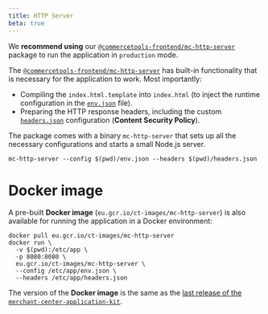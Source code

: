 ```yaml
---
title: HTTP Server
beta: true
---
```


We **recommend using** our [`@commercetools-frontend/mc-http-server`](https://www.npmjs.com/package/@commercetools-frontend/mc-http-server) package to run the application in `production` mode.

The [`@commercetools-frontend/mc-http-server`](https://www.npmjs.com/package/@commercetools-frontend/mc-http-server) has built-in functionality that is necessary for the application to work. Most importantly:

- Compiling the `index.html.template` into `index.html` (to inject the runtime configuration in the [`env.json`](./runtime-configuration) file).
- Preparing the HTTP response headers, including the custom [`headers.json`](./runtime-configuration) configuration (**Content Security Policy**).

The package comes with a binary `mc-http-server` that sets up all the necessary configurations and starts a small Node.js server.

```console
mc-http-server --config $(pwd)/env.json --headers $(pwd)/headers.json
```

# Docker image

A pre-built **Docker image** (`eu.gcr.io/ct-images/mc-http-server`) is also available for running the application in a Docker environment:

```console noPromptLines="3-7"
docker pull eu.gcr.io/ct-images/mc-http-server
docker run \
  -v $(pwd):/etc/app \
  -p 8080:8080 \
  eu.gcr.io/ct-images/mc-http-server \
  --config /etc/app/env.json \
  --headers /etc/app/headers.json
```

The version of the **Docker image** is the same as the [last release of the `merchant-center-application-kit`](https://github.com/commercetools/merchant-center-application-kit/releases).
